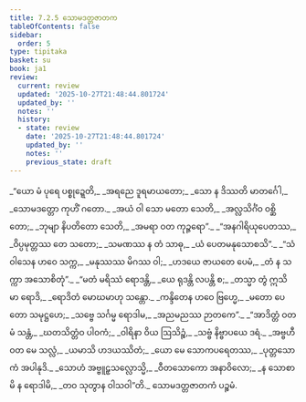 ```yaml
---
title: 7.2.5 သောမဒတ္တဇာတက
tableOfContents: false
sidebar:
  order: 5
type: tipitaka
basket: su
book: ja1
review:
  current: review
  updated: '2025-10-27T21:48:44.801724'
  updated_by: ''
  notes: ''
  history:
  - state: review
    date: '2025-10-27T21:48:44.801724'
    updated_by: ''
    notes: ''
    previous_state: draft
---
```



<ReviewStatus review={frontmatter.review} showDetails={true} />

<HypothesisAnnotation frontmatter={frontmatter} />

<DynamicBreadcrumb />

<Division number="105" book="ja1" e="ch" v="22" p="168">

<Paragraph number="1605" type="verses" book="ja1">
_“ယော မံ ပုရေ ပစ္စုဍ္ဍေတိ,_  
_အရညေ ဒူရမာယတော;_  
_သော န ဒိဿတိ မာတင်္ဂေါ,_  
_သောမဒတ္တော ကုဟိံ ဂတော._  

</Paragraph>

</Division>
<Division number="106" book="ja1" e="ch" v="22" p="168">

<Paragraph number="1606" type="verses" book="ja1">
_အယံ ဝါ သော မတော သေတိ,_  
_အလ္လသိင်္ဂံဝ ဝစ္ဆိတော;_  
_ဘုမျာ နိပတိတော သေတိ,_  
_အမရာ ဝတ ကုဉ္ဇရော”._  

</Paragraph>

</Division>
<Division number="107" book="ja1" e="ch" v="22" p="168">

<Paragraph number="1607" type="verses" book="ja1">
_“အနဂါရိယုပေတဿ,_  
_ဝိပ္ပမုတ္တဿ တေ သတော;_  
_သမဏဿ န တံ သာဓု,_  
_ယံ ပေတမနုသောစသိ”._  

</Paragraph>

</Division>
<Division number="108" book="ja1" e="ch" v="22" p="168">

<Paragraph number="1608" type="verses" book="ja1">
_“သံဝါသေန ဟဝေ သက္က,_  
_မနုဿဿ မိဂဿ ဝါ;_  
_ဟဒယေ ဇာယတေ ပေမံ,_  
_တံ န သက္ကာ အသောစိတုံ”._  

</Paragraph>

</Division>
<Division number="109" book="ja1" e="ch" v="22" p="168">

<Paragraph number="1609" type="verses" book="ja1">
_“မတံ မရိဿံ ရောဒန္တိ,_  
_ယေ ရုဒန္တိ လပန္တိ စ;_  
_တသ္မာ တွံ ဣသိ မာ ရောဒိ,_  
_ရောဒိတံ မောဃမာဟု သန္တော._  

</Paragraph>

</Division>
<Division number="110" book="ja1" e="ch" v="22" p="168">

<Paragraph number="1610" type="verses" book="ja1">
_ကန္ဒိတေန ဟဝေ ဗြဟ္မေ,_  
_မတော ပေတော သမုဋ္ဌဟေ;_  
_သဗ္ဗေ သင်္ဂမ္မ ရောဒါမ,_  
_အညမညဿ ဉာတကေ”._  

</Paragraph>

</Division>
<Division number="111" book="ja1" e="ch" v="22" p="168">

<Paragraph number="1611" type="verses" book="ja1">
_“အာဒိတ္တံ ဝတ မံ သန္တံ,_  
_ဃတသိတ္တံဝ ပါဝကံ;_  
_ဝါရိနာ ဝိယ ဩသိဉ္စံ,_  
_သဗ္ဗံ နိဗ္ဗာပယေ ဒရံ._  

</Paragraph>

</Division>
<Division number="112" book="ja1" e="ch" v="22" p="168">

<Paragraph number="1612" type="verses" book="ja1">
_အဗ္ဗဟီ ဝတ မေ သလ္လံ,_  
_ယမာသိ ဟဒယဿိတံ;_  
_ယော မေ သောကပရေတဿ,_  
_ပုတ္တသောကံ အပါနုဒိ._  

</Paragraph>

</Division>
<Division number="113" book="ja1" e="ch" v="22" p="168">

<Paragraph number="1613" type="verses" book="ja1">
_သောဟံ အဗ္ဗူဠှသလ္လောသ္မိ,_  
_ဝီတသောကော အနာဝိလော;_  
_န သောစာမိ န ရောဒါမိ,_  
_တဝ သုတွာန ဝါသဝါ”တိ._  


</Paragraph>
</Division>

<Paragraph number="1614" type="center" book="ja1">
သောမဒတ္တဇာတကံ ပဉ္စမံ.
</Paragraph>